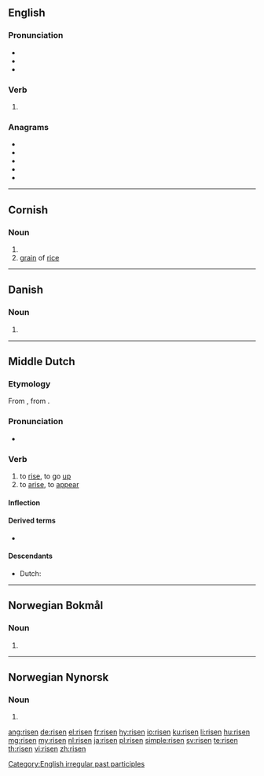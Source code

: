 ==English==

===Pronunciation===
* {{IPA|/ˈɹɪzən/|lang=en}}
* {{audio|en-us-risen.ogg|Audio (US)|lang=en}}
* {{rhymes|ɪzən|lang=en}}

===Verb===
{{head|en|past participle}}

# {{past participle of|rise|lang=en|nocat=1}}

===Anagrams===
* {{l|en|reins}}
* {{l|en|resin}}
* {{l|en|rinse}}
* {{l|en|serin}}
* {{l|en|siren}}

[[Category:English irregular past participles]]

----

==Cornish==

===Noun===
{{kw-noun|f}}

# {{singulative of|ris||rice|lang=kw}}
# [[grain]] of [[rice]]

{{catlangname|kw|singulatives}}

----

==Danish==

===Noun===
{{head|da|noun form|g=c}}

# {{singular definite of|ris|lang=da}}

----

==Middle Dutch==

===Etymology===
From {{inh|dum|odt|*rīsan}}, from {{etyl|gem-pro|dum}} {{m|gem-pro|*rīsaną}}.

===Pronunciation===
* {{IPA|lang=dum|/ˈriːzən/}}

===Verb===
{{dum-verb}}

# to [[rise]], to go [[up]]
# to [[arise]], to [[appear]]

====Inflection====
{{rfinfl|dum|verb}}

====Derived terms====
* {{l|dum|errisen}}

====Descendants====
* Dutch: {{l|nl|rijzen}}

----

==Norwegian Bokmål==

===Noun===
{{head|nb|noun form|g=m}}

# {{inflection of|ris||definite|s|lang=nb}}

----

==Norwegian Nynorsk==

===Noun===
{{head|nn|noun form|g=m}}

# {{inflection of|ris||definite|s|lang=nn}}

[[ang:risen]]
[[de:risen]]
[[el:risen]]
[[fr:risen]]
[[hy:risen]]
[[io:risen]]
[[ku:risen]]
[[li:risen]]
[[hu:risen]]
[[mg:risen]]
[[my:risen]]
[[nl:risen]]
[[ja:risen]]
[[pl:risen]]
[[simple:risen]]
[[sv:risen]]
[[te:risen]]
[[th:risen]]
[[vi:risen]]
[[zh:risen]]
